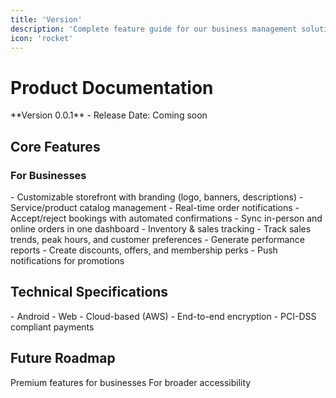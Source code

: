 ```yaml
---
title: 'Version'
description: 'Complete feature guide for our business management solution'
icon: 'rocket'
---
```


# Product Documentation

<Note>
  **Version 0.0.1** - Release Date: Coming soon
</Note>

## Core Features

### For Businesses

<CardGroup cols={2}>
  <Card title="Business Profile Management" icon="store">
    - Customizable storefront with branding (logo, banners, descriptions)
    - Service/product catalog management
  </Card>
  
  <Card title="Order & Booking Management" icon="calendar-check">
    - Real-time order notifications
    - Accept/reject bookings with automated confirmations
  </Card>
  
  <Card title="POS Integration" icon="cash-register">
    - Sync in-person and online orders in one dashboard
    - Inventory & sales tracking
  </Card>
  
  <Card title="Customer Insights & Analytics" icon="chart-line">
    - Track sales trends, peak hours, and customer preferences
    - Generate performance reports
  </Card>
  
  <Card title="Promotions & Loyalty Programs" icon="gift">
    - Create discounts, offers, and membership perks
    - Push notifications for promotions
  </Card>
</CardGroup>

## Technical Specifications

<AccordionGroup>
  <Accordion title="Platforms">
    - Android
    - Web
  </Accordion>
  
  <Accordion title="Backend">
    - Cloud-based (AWS)
  </Accordion>
  
  <Accordion title="Security">
    - End-to-end encryption
    - PCI-DSS compliant payments
  </Accordion>
</AccordionGroup>

## Future Roadmap

<Steps>
  <Step title="Subscription Model">
    Premium features for businesses
  </Step>
  
  <Step title="Multi-Language Support">
    For broader accessibility
  </Step>
</Steps>
